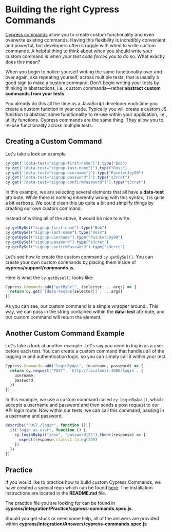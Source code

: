 # Building the right Cypress Commands

[Cypress commands](https://docs.cypress.io/api/cypress-api/custom-commands) allow you to create custom functionality and even overwrite existing commands. Having this flexibility is incredibly convenient and powerful, but developers often struggle with when to write custom commands. A helpful thing to think about when you should write your custom command is _when your test code forces you to do so_. What exactly does this mean?

When you begin to notice yourself writing the same functionality over and over again, aka repeating yourself, across multiple tests, that is usually a good sign to make a custom command. Don't begin writing your tests by thinking in abstractions, i.e., custom commands—rather **abstract custom commands from your tests**.

You already do this all the time as a JavaScript developer each time you create a custom function in your code. Typically you will create a custom JS function to abstract some functionality to re-use within your application, i.e., utility functions. Cypress commands are the same thing. They allow you to re-use functionality across multiple tests.

## Creating a Custom Command

Let's take a look an example.

```js
cy.get('[data-test="signup-first-name"]').type("Bob")
cy.get('[data-test="signup-last-name"]').type("Ross")
cy.get('[data-test="signup-username"]').type("PainterJoy90")
cy.get('[data-test="signup-password"]').type("s3cret")
cy.get('[data-test="signup-confirmPassword"]').type("s3cret")
```

In this example, we are selecting several elements that all have a **data-test** attribute. While there is nothing inherently wrong with this syntax, it is quite a bit verbose. We could clean this up quite a bit and simplify things by creating our own custom command.

Instead of writing all of the above, it would be nice to write.

```js
cy.getBySel("signup-first-name").type("Bob")
cy.getBySel("signup-last-name").type("Ross")
cy.getBySel("signup-username").type("PainterJoy90")
cy.getBySel("signup-password").type("s3cret")
cy.getBySel("signup-confirmPassword").type("s3cret")
```

Let's see how to create the custom command `cy.getBySel()`. You can create your own custom commands by placing them inside of **cypress/support/commands.js**.

Here is what the `cy.getBysel()` looks like:

```js
Cypress.Commands.add("getBySel", (selector, ...args) => {
  return cy.get(`[data-test=${selector}]`, ...args)
})
```

As you can see, our custom command is a simple wrapper around <apiLink apiName="get" displayName="cy.get()" />. This way, we can pass in the string contained within the **data-test** attribute, and our custom command will return the element.

## Another Custom Command Example

Let's take a look at another example. Let's say you need to log in as a user before each test. You can create a custom command that handles all of the logging in and authentication logic, so you can simply call it within your test.

```js
Cypress.Commands.add("loginByApi", (username, password) => {
  return cy.request("POST", `http://localhost:3000/login`, {
    username,
    password,
  })
})
```

In this example, we use a custom command called `cy.loginByApi()`, which accepts a username and password and then sends a post request to our API login route. Now within our tests, we can call this command, passing in a username and password.

```js
describe("POST /login", function () {
  it("login as user", function () {
    cy.loginByApi("jdoe", "password123").then((response) => {
      expect(response.status).to.eq(200)
    })
  })
})
```

## Practice

If you would like to practice how to build custom Cypress Commands, we have created a special repo which can be found [here](https://github.com/cypress-io/cypress-realworld-testing-blog). The installation instructions are located in the **README.md** file.

The practice file you are looking for can be found in **cypress/integration/Practice/cypress-commands.spec.js**.

Should you get stuck or need some help, all of the answers are provided within **cypress/integration/Answers/cypress-commands.spec.js**
